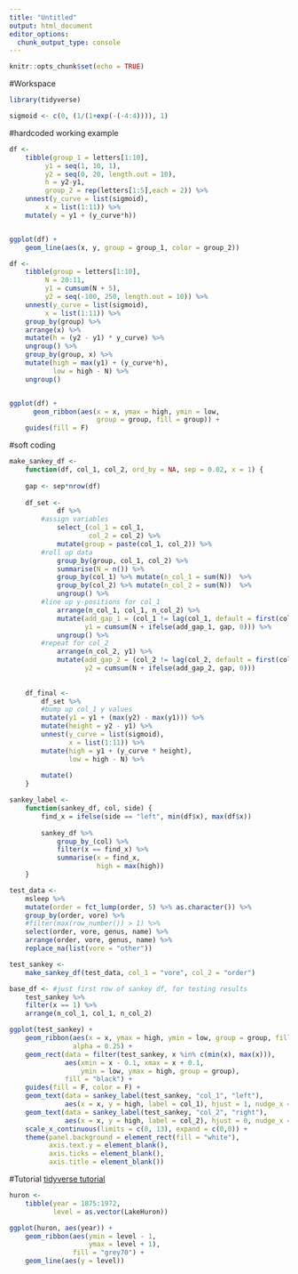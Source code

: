 ```yaml
---
title: "Untitled"
output: html_document
editor_options: 
  chunk_output_type: console
---
```


```r
knitr::opts_chunk$set(echo = TRUE)
```

#Workspace
```r
library(tidyverse)

sigmoid <- c(0, (1/(1+exp(-(-4:4)))), 1)
```

#hardcoded working example
```r
df <-
    tibble(group_1 = letters[1:10],
         y1 = seq(1, 10, 1),
         y2 = seq(0, 20, length.out = 10),
         h = y2-y1,
         group_2 = rep(letters[1:5],each = 2)) %>% 
    unnest(y_curve = list(sigmoid),
         x = list(1:11)) %>% 
    mutate(y = y1 + (y_curve*h))


ggplot(df) +
    geom_line(aes(x, y, group = group_1, color = group_2))
```

```r
df <-
    tibble(group = letters[1:10],
         N = 20:11, 
         y1 = cumsum(N + 5),
         y2 = seq(-100, 250, length.out = 10)) %>% 
    unnest(y_curve = list(sigmoid),
         x = list(1:11)) %>% 
    group_by(group) %>%
    arrange(x) %>% 
    mutate(h = (y2 - y1) * y_curve) %>% 
    ungroup() %>% 
    group_by(group, x) %>% 
    mutate(high = max(y1) + (y_curve*h),
           low = high - N) %>% 
    ungroup()


ggplot(df) +
      geom_ribbon(aes(x = x, ymax = high, ymin = low, 
                      group = group, fill = group)) +
    guides(fill = F)
```


#soft coding
```r
make_sankey_df <-
    function(df, col_1, col_2, ord_by = NA, sep = 0.02, x = 1) {
    
    gap <- sep*nrow(df)
    
    df_set <-
            df %>%
        #assign variables
            select_(col_1 = col_1, 
                    col_2 = col_2) %>% 
            mutate(group = paste(col_1, col_2)) %>%
        #roll up data
            group_by(group, col_1, col_2) %>% 
            summarise(N = n()) %>%
            group_by(col_1) %>% mutate(n_col_1 = sum(N))  %>% 
            group_by(col_2) %>% mutate(n_col_2 = sum(N))  %>% 
            ungroup() %>% 
        #line up y-positions for col_1
            arrange(n_col_1, col_1, n_col_2) %>% 
            mutate(add_gap_1 = (col_1 != lag(col_1, default = first(col_1))),
                   y1 = cumsum(N + ifelse(add_gap_1, gap, 0))) %>% 
            ungroup() %>% 
        #repeat for col_2
            arrange(n_col_2, y1) %>% 
            mutate(add_gap_2 = (col_2 != lag(col_2, default = first(col_2))),
                   y2 = cumsum(N + ifelse(add_gap_2, gap, 0)))
    
    
    df_final <-
        df_set %>% 
        #bump up col_1 y values
        mutate(y1 = y1 + (max(y2) - max(y1))) %>% 
        mutate(height = y2 - y1) %>% 
        unnest(y_curve = list(sigmoid),
               x = list(1:11)) %>% 
        mutate(high = y1 + (y_curve * height),
               low = high - N) %>%
        
        mutate()
    }
```

```r
sankey_label <-
    function(sankey_df, col, side) {
        find_x = ifelse(side == "left", min(df$x), max(df$x))
        
        sankey_df %>% 
            group_by_(col) %>% 
            filter(x == find_x) %>% 
            summarise(x = find_x, 
                      high = max(high))
    }
```

```r
test_data <- 
    msleep %>% 
    mutate(order = fct_lump(order, 5) %>% as.character()) %>% 
    group_by(order, vore) %>% 
    #filter(max(row_number()) > 1) %>% 
    select(order, vore, genus, name) %>% 
    arrange(order, vore, genus, name) %>% 
    replace_na(list(vore = "other"))

test_sankey <- 
    make_sankey_df(test_data, col_1 = "vore", col_2 = "order")

base_df <- #just first row of sankey df, for testing results
    test_sankey %>% 
    filter(x == 1) %>% 
    arrange(n_col_1, col_1, n_col_2)
```

```r
ggplot(test_sankey) +
    geom_ribbon(aes(x = x, ymax = high, ymin = low, group = group, fill = col_1), 
                alpha = 0.25) +
    geom_rect(data = filter(test_sankey, x %in% c(min(x), max(x))),
              aes(xmin = x - 0.1, xmax = x + 0.1, 
                  ymin = low, ymax = high, group = group),
              fill = "black") +
    guides(fill = F, color = F) +
    geom_text(data = sankey_label(test_sankey, "col_1", "left"),
              aes(x = x, y = high, label = col_1), hjust = 1, nudge_x = -0.2) +
    geom_text(data = sankey_label(test_sankey, "col_2", "right"),
              aes(x = x, y = high, label = col_2), hjust = 0, nudge_x = 0.2) +
    scale_x_continuous(limits = c(0, 13), expand = c(0,0)) +
    theme(panel.background = element_rect(fill = "white"),
          axis.text.y = element_blank(),
          axis.ticks = element_blank(),
          axis.title = element_blank())
```


#Tutorial
[tidyverse tutorial](http://ggplot2.tidyverse.org/reference/geom_ribbon.html)
```r
huron <- 
    tibble(year = 1875:1972, 
           level = as.vector(LakeHuron))

ggplot(huron, aes(year)) +
    geom_ribbon(aes(ymin = level - 1, 
                    ymax = level + 1), 
                fill = "grey70") +
    geom_line(aes(y = level))
```
